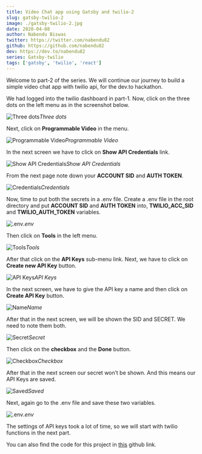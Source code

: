 ```yaml
---
title: Video Chat app using Gatsby and twilio-2
slug: gatsby-twilio-2
image: ./gatsby-twilio-2.jpg
date: 2020-04-08
author: Nabendu Biswas
twitter: https://twitter.com/nabendu82
github: https://github.com/nabendu82
dev: https://dev.to/nabendu82
series: Gatsby-twilio
tags: ['gatsby', 'twilio', 'react']
---
```


Welcome to part-2 of the series. We will continue our journey to build a simple video chat app with twilio api, for the dev.to hackathon.

We had logged into the twilio dashboard in part-1. Now, click on the three dots on the left menu as in the screenshot below.

![Three dots](https://ik.imagekit.io/thewebdev/GatsbyTwilio/2/1_AkUyY6j-0f.png)*Three dots*

Next, click on **Programmable Video** in the menu.

![Programmable Video](https://ik.imagekit.io/thewebdev/GatsbyTwilio/2/2_pJGN0Vx3y.png)*Programmable Video*

In the next screen we have to click on **Show API Credentials** link.

![Show API Credentials](https://ik.imagekit.io/thewebdev/GatsbyTwilio/2/3_VImsWk2z4.png)*Show API Credentials*

From the next page note down your **ACCOUNT SID** and **AUTH TOKEN**.

![Credentials](https://ik.imagekit.io/thewebdev/GatsbyTwilio/2/4_p3T4igaz3.png)*Credentials*

Now, time to put both the secrets in a .env file. Create a .env file in the root directory and put **ACCOUNT SID** and **AUTH TOKEN** into, **TWILIO_ACC_SID** and **TWILIO_AUTH_TOKEN** variables.

![.env](https://ik.imagekit.io/thewebdev/GatsbyTwilio/2/5_U_2gapY2_.png)*.env*

Then click on **Tools** in the left menu.

![Tools](https://ik.imagekit.io/thewebdev/GatsbyTwilio/2/6_gw8KSOiwe.png)*Tools*

After that click on the **API Keys** sub-menu link. Next, we have to click on **Create new API Key** button.

![API Keys](https://ik.imagekit.io/thewebdev/GatsbyTwilio/2/7_WvfmhdOZN.png)*API Keys*

In the next screen, we have to give the API key a name and then click on **Create API Key** button.

![Name](https://ik.imagekit.io/thewebdev/GatsbyTwilio/2/8_ZeY-cvlsZ.png)*Name*

After that in the next screen, we will be shown the SID and SECRET. We need to note them both.

![Secret](https://ik.imagekit.io/thewebdev/GatsbyTwilio/2/9_I5mL7N5fW.png)*Secret*

Then click on the **checkbox** and the **Done** button.

![Checkbox](https://ik.imagekit.io/thewebdev/GatsbyTwilio/2/10_qQ8ediUr-e.png)*Checkbox*

After that in the next screen our secret won’t be shown. And this means our API Keys are saved.

![Saved](https://ik.imagekit.io/thewebdev/GatsbyTwilio/2/11_Z3_Ernjdt3.png)*Saved*

Next, again go to the .env file and save these two variables.

![.env](https://ik.imagekit.io/thewebdev/GatsbyTwilio/2/12_lgUFdrucP.png)*.env*

The settings of API keys took a lot of time, so we will start with twilio functions in the next part.

You can also find the code for this project in [this](https://github.com/nabendu82/SimpleVideoApp) github link.

